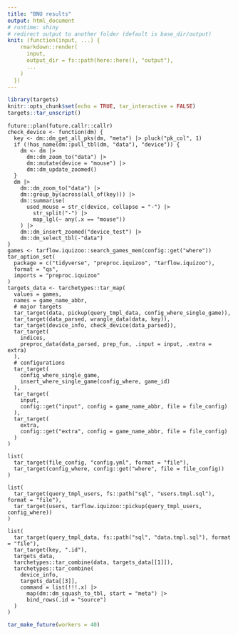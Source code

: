 ```yaml
---
title: "BNU results"
output: html_document
# runtime: shiny
# redirect output to another folder (default is base_dir/output)
knit: (function(input, ...) {
    rmarkdown::render(
      input,
      output_dir = fs::path(here::here(), "output"),
      ...
    )
  })
---
```


```r
library(targets)
knitr::opts_chunk$set(echo = TRUE, tar_interactive = FALSE)
targets::tar_unscript()
```

```targets
future::plan(future.callr::callr)
check_device <- function(dm) {
  key <- dm::dm_get_all_pks(dm, "meta") |> pluck("pk_col", 1)
  if (!has_name(dm::pull_tbl(dm, "data"), "device")) {
    dm <- dm |> 
      dm::dm_zoom_to("data") |> 
      dm::mutate(device = "mouse") |> 
      dm::dm_update_zoomed()
  }
  dm |> 
    dm::dm_zoom_to("data") |> 
    dm::group_by(across(all_of(key))) |> 
    dm::summarise(
      used_mouse = str_c(device, collapse = "-") |> 
        str_split("-") |> 
        map_lgl(~ any(.x == "mouse"))
    ) |> 
    dm::dm_insert_zoomed("device_test") |> 
    dm::dm_select_tbl(-"data")
}
games <- tarflow.iquizoo::search_games_mem(config::get("where"))
tar_option_set(
  package = c("tidyverse", "preproc.iquizoo", "tarflow.iquizoo"),
  format = "qs",
  imports = "preproc.iquizoo"
)
targets_data <- tarchetypes::tar_map(
  values = games,
  names = game_name_abbr,
  # major targets
  tar_target(data, pickup(query_tmpl_data, config_where_single_game)),
  tar_target(data_parsed, wrangle_data(data, key)),
  tar_target(device_info, check_device(data_parsed)),
  tar_target(
    indices,
    preproc_data(data_parsed, prep_fun, .input = input, .extra = extra)
  ),
  # configurations
  tar_target(
    config_where_single_game,
    insert_where_single_game(config_where, game_id)
  ),
  tar_target(
    input,
    config::get("input", config = game_name_abbr, file = file_config)
  ),
  tar_target(
    extra,
    config::get("extra", config = game_name_abbr, file = file_config)
  )
)
```

```targets
list(
  tar_target(file_config, "config.yml", format = "file"),
  tar_target(config_where, config::get("where", file = file_config))
)
```

```targets
list(
  tar_target(query_tmpl_users, fs::path("sql", "users.tmpl.sql"), format = "file"),
  tar_target(users, tarflow.iquizoo::pickup(query_tmpl_users, config_where))
)
```

```targets
list(
  tar_target(query_tmpl_data, fs::path("sql", "data.tmpl.sql"), format = "file"),
  tar_target(key, ".id"),
  targets_data,
  tarchetypes::tar_combine(data, targets_data[[1]]),
  tarchetypes::tar_combine(
    device_info,
    targets_data[[3]],
    command = list(!!!.x) |> 
      map(dm::dm_squash_to_tbl, start = "meta") |> 
      bind_rows(.id = "source")
  )
)
```

```r
tar_make_future(workers = 40)
```
